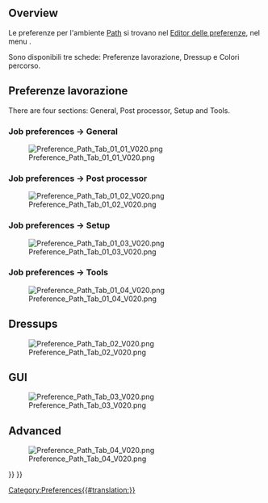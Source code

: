 <languages/>

{{Docnav
|[[CAM_fourth_axis|Fourth axis]]
|[[CAM_scripting|Scripting]]
|[[CAM_Workbench|CAM]]
|IconL=
|IconR=
|IconC=Workbench_CAM.svg
}}

{{TOCright}}

==Overview==

<div class="mw-translate-fuzzy">
Le preferenze per l'ambiente [[Path_Workbench/it|Path]] si trovano nel [[Preferences Editor/it|Editor delle preferenze]], nel menu {{MenuCommand|Modifica → Preferenze → Path}}.
</div>

<div class="mw-translate-fuzzy">
Sono disponibili tre schede: Preferenze lavorazione, Dressup e Colori percorso.
</div>

<span id="Job_preferences"></span>
==Preferenze lavorazione==

There are four sections: General, Post processor, Setup and Tools.

===Job preferences → General===

[[File:Preference_Path_Tab_01_01_V020.png]]

===Job preferences → Post processor===

[[File:Preference_Path_Tab_01_02_V020.png]]

===Job preferences → Setup===

[[File:Preference_Path_Tab_01_03_V020.png]]

===Job preferences → Tools===

[[File:Preference_Path_Tab_01_04_V020.png]]

==Dressups==

[[File:Preference_Path_Tab_02_V020.png]]

==GUI==

[[File:Preference_Path_Tab_03_V020.png]]

==Advanced==

[[File:Preference_Path_Tab_04_V020.png]]


{{Docnav
|[[CAM_fourth_axis|Fourth axis]]
|[[CAM_scripting|Scripting]]
|[[CAM_Workbench|CAM]]
|IconL=
|IconR=
|IconC=Workbench_CAM.svg
}}

{{CAM_Tools_navi{{#translation:}}}}
{{Userdocnavi{{#translation:}}}}
[[Category:Preferences{{#translation:}}]]